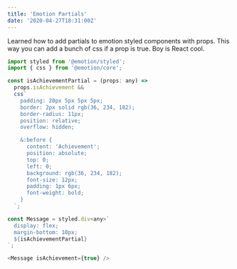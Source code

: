 ```yaml
---
title: 'Emotion Partials'
date: '2020-04-27T18:31:00Z'
---
```


Learned how to add partials to emotion styled components with props. This way
you can add a bunch of css if a prop is true. Boy is React cool.

<!-- prettier-ignore-start -->
```js
import styled from '@emotion/styled';
import { css } from '@emotion/core';

const isAchievementPartial = (props: any) =>
  props.isAchievement &&
  css`
    padding: 20px 5px 5px 5px;
    border: 2px solid rgb(36, 234, 182);
    border-radius: 11px;
    position: relative;
    overflow: hidden;

    &:before {
      content: 'Achievement';
      position: absolute;
      top: 0;
      left: 0;
      background: rgb(36, 234, 182);
      font-size: 12px;
      padding: 1px 6px;
      font-weight: bold;
    }
  `;

const Message = styled.div<any>`
  display: flex;
  margin-bottom: 10px;
  ${isAchievementPartial}
`;

<Message isAchievement={true} />
```
<!-- prettier-ignore-end -->
